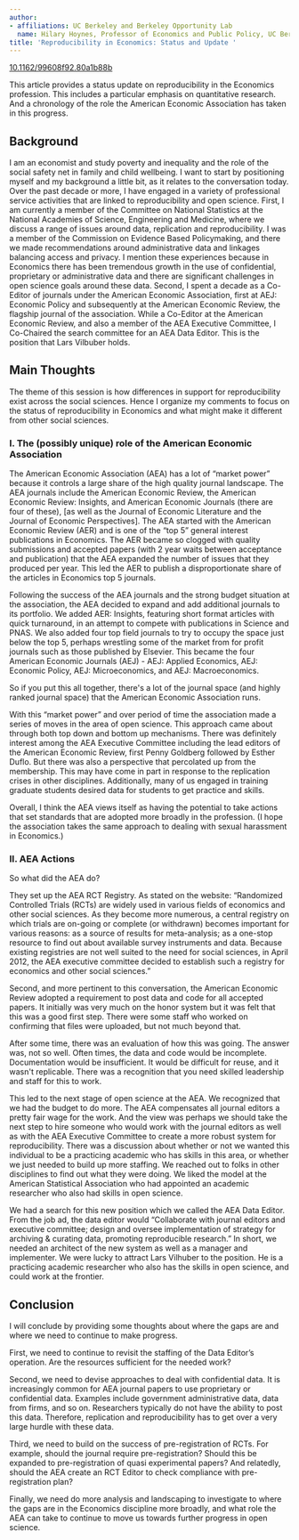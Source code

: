 ```yaml
---
author:
- affiliations: UC Berkeley and Berkeley Opportunity Lab
  name: Hilary Hoynes, Professor of Economics and Public Policy, UC Berkeley
title: 'Reproducibility in Economics: Status and Update '
---
```


::: {.callout-note title="Published in HDSR 5.3" icon=false}
[10.1162/99608f92.80a1b88b](https://doi.org/10.1162/99608f92.80a1b88b)
:::

This article provides a status update on reproducibility in the
Economics profession. This includes a particular emphasis on
quantitative research. And a chronology of the role the American
Economic Association has taken in this progress.

## Background

I am an economist and study poverty and inequality and the role of the
social safety net in family and child wellbeing. I want to start by
positioning myself and my background a little bit, as it relates to the
conversation today. Over the past decade or more, I have engaged in a
variety of professional service activities that are linked to
reproducibility and open science. First, I am currently a member of the
Committee on National Statistics at the National Academies of Science,
Engineering and Medicine, where we discuss a range of issues around
data, replication and reproducibility. I was a member of the Commission
on Evidence Based Policymaking, and there we made recommendations around
administrative data and linkages balancing access and privacy. I mention
these experiences because in Economics there has been tremendous growth
in the use of confidential, proprietary or administrative data and there
are significant challenges in open science goals around these data.
Second, I spent a decade as a Co-Editor of journals under the American
Economic Association, first at AEJ: Economic Policy and subsequently at
the American Economic Review, the flagship journal of the association.
While a Co-Editor at the American Economic Review, and also a member of
the AEA Executive Committee, I Co-Chaired the search committee for an
AEA Data Editor. This is the position that Lars Vilbuber holds.

## Main Thoughts

The theme of this session is how differences in support for
reproducibility exist across the social sciences. Hence I organize my
comments to focus on the status of reproducibility in Economics and what
might make it different from other social sciences.

### I. The (possibly unique) role of the American Economic Association

The American Economic Association (AEA) has a lot of "market power"
because it controls a large share of the high quality journal landscape.
The AEA journals include the American Economic Review, the American
Economic Review: Insights, and American Economic Journals (there are
four of these), \[as well as the Journal of Economic Literature and the
Journal of Economic Perspectives\]. The AEA started with the American
Economic Review (AER) and is one of the "top 5" general interest
publications in Economics. The AER became so clogged with quality
submissions and accepted papers (with 2 year waits between acceptance
and publication) that the AEA expanded the number of issues that they
produced per year. This led the AER to publish a disproportionate share
of the articles in Economics top 5 journals.

Following the success of the AEA journals and the strong budget
situation at the association, the AEA decided to expand and add
additional journals to its portfolio. We added AER: Insights, featuring
short format articles with quick turnaround, in an attempt to compete
with publications in Science and PNAS. We also added four top field
journals to try to occupy the space just below the top 5, perhaps
wrestling some of the market from for profit journals such as those
published by Elsevier. This became the four American Economic Journals
(AEJ) - AEJ: Applied Economics, AEJ: Economic Policy, AEJ:
Microeconomics, and AEJ: Macroeconomics.

So if you put this all together, there\'s a lot of the journal space
(and highly ranked journal space) that the American Economic Association
runs.

With this "market power" and over period of time the association made a
series of moves in the area of open science. This approach came about
through both top down and bottom up mechanisms. There was definitely
interest among the AEA Executive Committee including the lead editors of
the American Economic Review, first Penny Goldberg followed by Esther
Duflo. But there was also a perspective that percolated up from the
membership. This may have come in part in response to the replication
crises in other disciplines. Additionally, many of us engaged in
training graduate students desired data for students to get practice and
skills.

Overall, I think the AEA views itself as having the potential to take
actions that set standards that are adopted more broadly in the
profession. (I hope the association takes the same approach to dealing
with sexual harassment in Economics.)

### II. AEA Actions 

So what did the AEA do?

They set up the AEA RCT Registry. As stated on the website: "Randomized
Controlled Trials (RCTs) are widely used in various fields of economics
and other social sciences. As they become more numerous, a central
registry on which trials are on-going or complete (or withdrawn) becomes
important for various reasons: as a source of results for meta-analysis;
as a one-stop resource to find out about available survey instruments
and data. Because existing registries are not well suited to the need
for social sciences, in April 2012, the AEA executive committee decided
to establish such a registry for economics and other social sciences."

Second, and more pertinent to this conversation, the American Economic
Review adopted a requirement to post data and code for all accepted
papers. It initially was very much on the honor system but it was felt
that this was a good first step. There were some staff who worked on
confirming that files were uploaded, but not much beyond that.

After some time, there was an evaluation of how this was going. The
answer was, not so well. Often times, the data and code would be
incomplete. Documentation would be insufficient. It would be difficult
for reuse, and it wasn\'t replicable. There was a recognition that you
need skilled leadership and staff for this to work.

This led to the next stage of open science at the AEA. We recognized
that we had the budget to do more. The AEA compensates all journal
editors a pretty fair wage for the work. And the view was perhaps we
should take the next step to hire someone who would work with the
journal editors as well as with the AEA Executive Committee to create a
more robust system for reproducibility. There was a discussion about
whether or not we wanted this individual to be a practicing academic who
has skills in this area, or whether we just needed to build up more
staffing. We reached out to folks in other disciplines to find out what
they were doing. We liked the model at the American Statistical
Association who had appointed an academic researcher who also had skills
in open science.

We had a search for this new position which we called the AEA Data
Editor. From the job ad, the data editor would "Collaborate with journal
editors and executive committee; design and oversee implementation of
strategy for archiving & curating data, promoting reproducible
research." In short, we needed an architect of the new system as well as
a manager and implementer. We were lucky to attract Lars Vilhuber to the
position. He is a practicing academic researcher who also has the skills
in open science, and could work at the frontier.

## Conclusion

I will conclude by providing some thoughts about where the gaps are and
where we need to continue to make progress.

First, we need to continue to revisit the staffing of the Data Editor's
operation. Are the resources sufficient for the needed work?

Second, we need to devise approaches to deal with confidential data. It
is increasingly common for AEA journal papers to use proprietary or
confidential data. Examples include government administrative data, data
from firms, and so on. Researchers typically do not have the ability to
post this data. Therefore, replication and reproducibility has to get
over a very large hurdle with these data.

Third, we need to build on the success of pre-registration of RCTs. For
example, should the journal require pre-registration? Should this be
expanded to pre-registration of quasi experimental papers? And
relatedly, should the AEA create an RCT Editor to check compliance with
pre-registration plan?

Finally, we need do more analysis and landscaping to investigate to
where the gaps are in the Economics discipline more broadly, and what
role the AEA can take to continue to move us towards further progress in
open science.

##